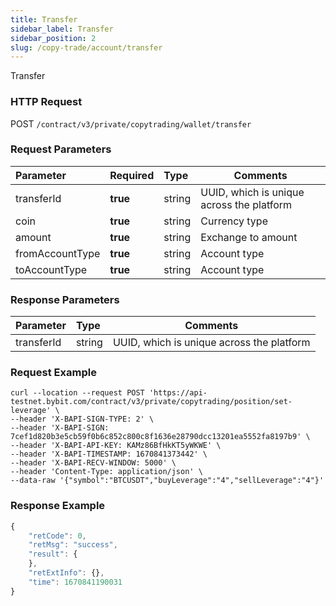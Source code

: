 ```yaml
---
title: Transfer
sidebar_label: Transfer
sidebar_position: 2
slug: /copy-trade/account/transfer
---
```

Transfer

### HTTP Request
POST `/contract/v3/private/copytrading/wallet/transfer`

### Request Parameters
| Parameter | Required | Type | Comments|
|:----- |:-------|:-----|------ |
|transferId |**true** |string |UUID, which is unique across the platform |
|coin |**true** |string |Currency type |
|amount |**true** |string |Exchange to amount |
|fromAccountType|**true** |string |Account type |
|toAccountType |**true** |string |Account type |

### Response Parameters
| Parameter | Type | Comments|
|:----- |:-----|----- |
|transferId |string |UUID, which is unique across the platform |

### Request Example

<Tabs>
<TabItem value="console" label="Console">

```http
curl --location --request POST 'https://api-testnet.bybit.com/contract/v3/private/copytrading/position/set-leverage' \
--header 'X-BAPI-SIGN-TYPE: 2' \
--header 'X-BAPI-SIGN: 7cef1d820b3e5cb59f0b6c852c800c8f1636e28790dcc13201ea5552fa8197b9' \
--header 'X-BAPI-API-KEY: KAMz86BfHkKT5yWKWE' \
--header 'X-BAPI-TIMESTAMP: 1670841373442' \
--header 'X-BAPI-RECV-WINDOW: 5000' \
--header 'Content-Type: application/json' \
--data-raw '{"symbol":"BTCUSDT","buyLeverage":"4","sellLeverage":"4"}'
```

</TabItem>
</Tabs>

### Response Example

<Tabs>
<TabItem value="js linear" label="linear">

```javascript
{
    "retCode": 0,
    "retMsg": "success",
    "result": {
    },
    "retExtInfo": {},
    "time": 1670841190031
}
```
</TabItem>
</Tabs>